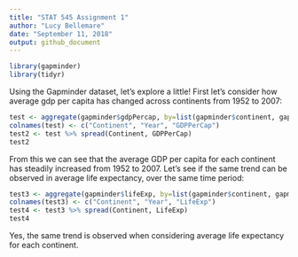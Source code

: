 ```yaml
---
title: "STAT 545 Assignment 1"
author: "Lucy Bellemare"
date: "September 11, 2018"
output: github_document
---
```


```r
library(gapminder)
library(tidyr)
```
 
Using the Gapminder dataset, let's explore a little! First let's consider how average gdp per capita has changed across continents from 1952 to 2007:

```r
test <- aggregate(gapminder$gdpPercap, by=list(gapminder$continent, gapminder$year), FUN=mean)
colnames(test) <- c("Continent", "Year", "GDPPerCap")
test2 <- test %>% spread(Continent, GDPPerCap)
test2
```

From this we can see that the average GDP per capita for each continent has steadily increased from 1952 to 2007. Let's see if the same trend can be observed in average life expectancy, over the same time period:

```r
test3 <- aggregate(gapminder$lifeExp, by=list(gapminder$continent, gapminder$year), FUN=mean)
colnames(test3) <- c("Continent", "Year", "LifeExp")
test4 <- test3 %>% spread(Continent, LifeExp)
test4
```

Yes, the same trend is observed when considering average life expectancy for each continent. 